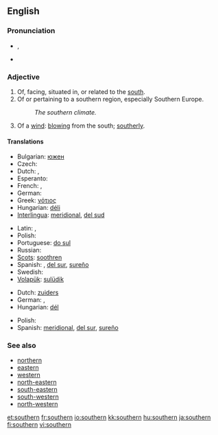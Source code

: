 ==English==

===Pronunciation===
* {{IPA|/ˈsʌðə(r)n/}}, {{SAMPA|/"sVD@(r)n/}}
* {{audio|en-us-southern.ogg|Audio (US)}}

===Adjective===
{{en-adj}}

# Of, facing, situated in, or related to the [[south]].
# Of or pertaining to a southern region, especially Southern Europe.
#: ''The southern climate.''
# Of a [[wind]]: [[blow]]ing from the south; [[southerly]].

====Translations====
{{trans-top|of the south}}
* Bulgarian: [[южен]] {{m}}
* Czech: {{t-|cs|jižní}}
* Dutch: {{t+|nl|zuid}}, {{t-|nl|zuidelijk}}
* Esperanto: {{t-|eo|suda|xs=Esperanto}}
* French: {{t+|fr|méridional}}, {{t+|fr|sud}}
* German: {{t+|de|südlich}}
* Greek: [[νότιος]]
* Hungarian: [[déli]]
* [[Interlingua]]: [[meridional]], [[del sud]]
{{trans-mid}}
* Latin: {{t+|la|meridionalis}}, {{t+|la|australis}}
* Polish: {{t+|pl|południowy}}
* Portuguese: [[do sul]]
* Russian: {{t+|ru|южный|sc=Cyrl}}
* [[Scots]]: [[soothren]]
* Spanish: {{t-|es|meridional}}, [[del sur]], [[sureño]]
* Swedish: {{t-|sv|södra}}
* [[Volapük]]: [[sulüdik]]
{{trans-bottom}}

{{trans-top|of or pertaining to a southern region}}
* Dutch: [[zuiders]]
* German: {{t+|de|südlich}}, {{t-|de|südländisch}}
* Hungarian: [[dél]]
{{trans-mid}}
* Polish: {{t+|pl|południowy}}
* Spanish: [[meridional]], [[del sur]], [[sureño]]
{{trans-bottom}}

===See also===
* [[northern]]
* [[eastern]]
* [[western]]
* [[north-eastern]]
* [[south-eastern]]
* [[south-western]]
* [[north-western]]

[[et:southern]]
[[fr:southern]]
[[io:southern]]
[[kk:southern]]
[[hu:southern]]
[[ja:southern]]
[[fi:southern]]
[[vi:southern]]